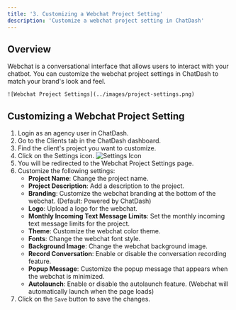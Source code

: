 ```yaml
---
title: '3. Customizing a Webchat Project Setting'
description: 'Customize a webchat project setting in ChatDash'
---
```


## Overview
Webchat is a conversational interface that allows users to interact with your chatbot. 
You can customize the webchat project settings in ChatDash to match your brand's look and feel.

    ![Webchat Project Settings](../images/project-settings.png)

## Customizing a Webchat Project Setting
1. Login as an agency user in ChatDash.
2. Go to the Clients tab in the ChatDash dashboard.
3. Find the client's project you want to customize.
4. Click on the Settings icon.
    ![Settings Icon](../images/settings-button.png)
5. You will be redirected to the Webchat Project Settings page.
6. Customize the following settings:
    - **Project Name**: Change the project name.
    - **Project Description**: Add a description to the project.
    - **Branding**: Customize the webchat branding at the bottom of the webchat. (Default: Powered by ChatDash)
    - **Logo**: Upload a logo for the webchat.
    - **Monthly Incoming Text Message Limits**: Set the monthly incoming text message limits for the project.
    - **Theme**: Customize the webchat color theme.
    - **Fonts**: Change the webchat font style.
    - **Background Image**: Change the webchat background image.
    - **Record Conversation**: Enable or disable the conversation recording feature.
    - **Popup Message**: Customize the popup message that appears when the webchat is minimized.
    - **Autolaunch**: Enable or disable the autolaunch feature. (Webchat will automatically launch when the page loads)
7. Click on the `Save` button to save the changes.